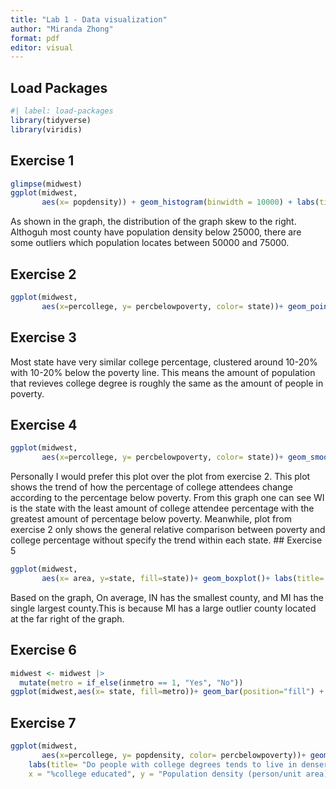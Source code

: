 ```yaml
---
title: "Lab 1 - Data visualization"
author: "Miranda Zhong"
format: pdf
editor: visual
---
```


## Load Packages

```r
#| label: load-packages
library(tidyverse)
library(viridis)
```

## Exercise 1

```r
glimpse(midwest)
ggplot(midwest,
       aes(x= popdensity)) + geom_histogram(binwidth = 10000) + labs(title= "population density number", x = "population density", y = "count")
```
As shown in the graph, the distribution of the graph skew to the right. Althoguh most county have population density below 25000, there are some outliers which population locates between 50000 and 75000. 

## Exercise 2

```r
ggplot(midwest,
       aes(x=percollege, y= percbelowpoverty, color= state))+ geom_point()+scale_color_viridis_d()+ labs(title= "college percentage vs percentage below poverty", x = "college percentage", y = "percentage below poverty")
```


## Exercise 3
Most state have very similar college percentage, clustered around 10-20% with 10-20% below the poverty line. This means the amount of population that revieves college degree is roughly the same as the amount of people in poverty. 

## Exercise 4
```r
ggplot(midwest,
       aes(x=percollege, y= percbelowpoverty, color= state))+ geom_smooth(se=FALSE)+facet_wrap(~state) + labs(title= "college percentage vs percentage below poverty", x = "college percentage", y = "percentage below poverty")
```
Personally I would prefer this plot over the plot from exercise 2. This plot shows the trend of how the percentage of college attendees change according to the percentage below poverty. From this graph one can see WI is the state with the least amount of college attendee percentage with the greatest amount of percentage below poverty. Meanwhile, plot from exercise 2 only shows the general relative comparison between poverty and college percentage without specify the trend within each state. 
## Exercise 5

```r
ggplot(midwest,
       aes(x= area, y=state, fill=state))+ geom_boxplot()+ labs(title= "Area of County by States", x = "Area of County", y = "State")

```
Based on the graph, On average, IN has the smallest county, and MI has the single largest county.This is because MI has a large outlier county located at the far right of the graph. 

## Exercise 6

```r
midwest <- midwest |>
  mutate(metro = if_else(inmetro == 1, "Yes", "No"))
ggplot(midwest,aes(x= state, fill=metro))+ geom_bar(position="fill") + labs(title= "Do some states have a higher percentage of their counties located in a metropolitan area?", x = "State", y = "Percentage of Counties in Metro")
```

## Exercise 7
```r
ggplot(midwest,
       aes(x=percollege, y= popdensity, color= percbelowpoverty))+ geom_point(size=2, alpha=0.5) + facet_wrap(~state) + theme_minimal()+ 
    labs(title= "Do people with college degrees tends to live in denser areas?", 
    x = "%college educated", y = "Population density (person/unit area)",colour = "% below poverty line")
```











